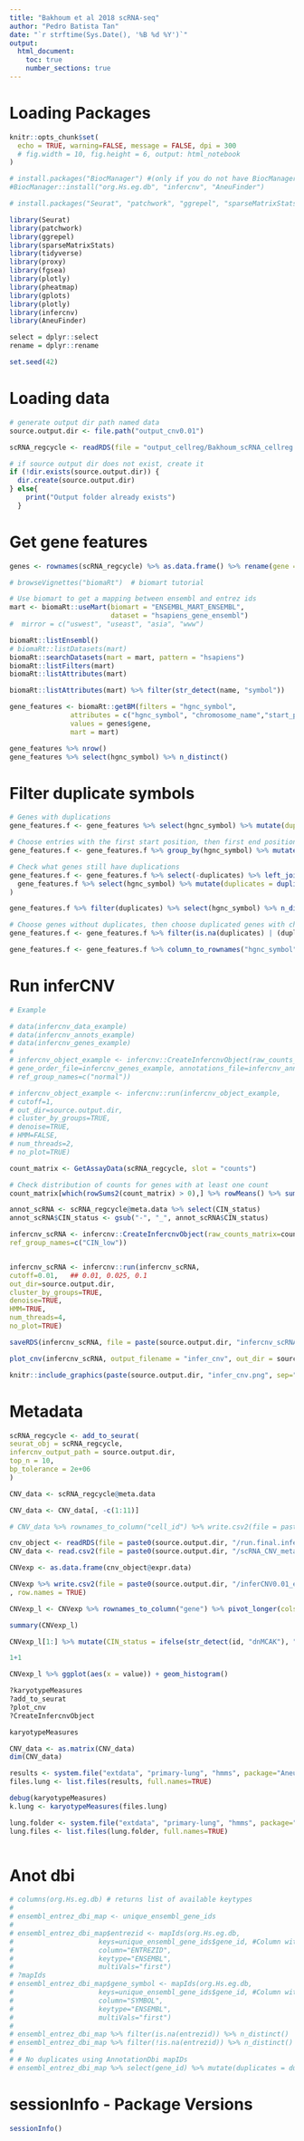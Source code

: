---
title: "Bakhoum et al 2018 scRNA-seq"
author: "Pedro Batista Tan"
date: "`r strftime(Sys.Date(), '%B %d %Y')`"
output: 
  html_document:
    toc: true
    number_sections: true
---
# Loading Packages
```{r setup, include=FALSE}
knitr::opts_chunk$set(
  echo = TRUE, warning=FALSE, message = FALSE, dpi = 300
  # fig.width = 10, fig.height = 6, output: html_notebook
)

# install.packages("BiocManager") #(only if you do not have BiocManager)
#BiocManager::install("org.Hs.eg.db", "infercnv", "AneuFinder")

# install.packages("Seurat", "patchwork", "ggrepel", "sparseMatrixStats", "tidyverse", "proxy", "plotly", "pheatmap", "gplots")

library(Seurat)
library(patchwork)
library(ggrepel)
library(sparseMatrixStats)
library(tidyverse)
library(proxy)
library(fgsea)
library(plotly)
library(pheatmap)
library(gplots)
library(plotly)
library(infercnv)
library(AneuFinder)

select = dplyr::select
rename = dplyr::rename

set.seed(42)
```

# Loading data
```{r}
# generate output dir path named data
source.output.dir <- file.path("output_cnv0.01")

scRNA_regcycle <- readRDS(file = "output_cellreg/Bakhoum_scRNA_cellreg.rds")

# if source output dir does not exist, create it
if (!dir.exists(source.output.dir)) {
  dir.create(source.output.dir)
} else{
    print("Output folder already exists")
  }

```


# Get gene features
```{r}
genes <- rownames(scRNA_regcycle) %>% as.data.frame() %>% rename(gene = ".")

# browseVignettes("biomaRt")  # biomart tutorial

# Use biomart to get a mapping between ensembl and entrez ids
mart <- biomaRt::useMart(biomart = "ENSEMBL_MART_ENSEMBL",
                         dataset = "hsapiens_gene_ensembl")
#  mirror = c("uswest", "useast", "asia", "www")

biomaRt::listEnsembl()
# biomaRt::listDatasets(mart)
biomaRt::searchDatasets(mart = mart, pattern = "hsapiens")
biomaRt::listFilters(mart)
biomaRt::listAttributes(mart)

biomaRt::listAttributes(mart) %>% filter(str_detect(name, "symbol"))

gene_features <- biomaRt::getBM(filters = "hgnc_symbol",
               attributes = c("hgnc_symbol", "chromosome_name","start_position", "end_position"),
               values = genes$gene,
               mart = mart)

gene_features %>% nrow()
gene_features %>% select(hgnc_symbol) %>% n_distinct()
```

# Filter duplicate symbols
```{r}
# Genes with duplications
gene_features.f <- gene_features %>% select(hgnc_symbol) %>% mutate(duplicates = duplicated(hgnc_symbol)) %>% filter(duplicates) %>% unique() %>% right_join(gene_features)

# Choose entries with the first start position, then first end position
gene_features.f <- gene_features.f %>% group_by(hgnc_symbol) %>% mutate(first_start = start_position == min(start_position), first_end = end_position == min(end_position)) %>% filter(first_start) %>% filter(first_end)

# Check what genes still have duplications
gene_features.f <- gene_features.f %>% select(-duplicates) %>% left_join(
  gene_features.f %>% select(hgnc_symbol) %>% mutate(duplicates = duplicated(hgnc_symbol)) %>% filter(duplicates) %>% unique()
)

gene_features.f %>% filter(duplicates) %>% select(hgnc_symbol) %>% n_distinct()

# Choose genes without duplicates, then choose duplicated genes with chromosomes not containing CHR in the name
gene_features.f <- gene_features.f %>% filter(is.na(duplicates) | (duplicates & !str_detect(chromosome_name, "CHR")))

gene_features.f <- gene_features.f %>% column_to_rownames("hgnc_symbol") %>% select(chromosome_name, start_position, end_position)
```

# Run inferCNV
```{r}
# Example

# data(infercnv_data_example)
# data(infercnv_annots_example)
# data(infercnv_genes_example)
# 
# infercnv_object_example <- infercnv::CreateInfercnvObject(raw_counts_matrix=infercnv_data_example,
# gene_order_file=infercnv_genes_example, annotations_file=infercnv_annots_example,
# ref_group_names=c("normal"))

# infercnv_object_example <- infercnv::run(infercnv_object_example,
# cutoff=1,
# out_dir=source.output.dir,
# cluster_by_groups=TRUE,
# denoise=TRUE,
# HMM=FALSE,
# num_threads=2,
# no_plot=TRUE)
```

```{r}
count_matrix <- GetAssayData(scRNA_regcycle, slot = "counts")

# Check distribution of counts for genes with at least one count
count_matrix[which(rowSums2(count_matrix) > 0),] %>% rowMeans() %>% summary()

annot_scRNA <- scRNA_regcycle@meta.data %>% select(CIN_status)
annot_scRNA$CIN_status <- gsub("-", "_", annot_scRNA$CIN_status)

infercnv_scRNA <- infercnv::CreateInfercnvObject(raw_counts_matrix=count_matrix, gene_order_file=gene_features.f, annotations_file=annot_scRNA,
ref_group_names=c("CIN_low"))


infercnv_scRNA <- infercnv::run(infercnv_scRNA,
cutoff=0.01,   ## 0.01, 0.025, 0.1  
out_dir=source.output.dir,
cluster_by_groups=TRUE,
denoise=TRUE,
HMM=TRUE,
num_threads=4,
no_plot=TRUE)

saveRDS(infercnv_scRNA, file = paste(source.output.dir, "infercnv_scRNA.rds"))

plot_cnv(infercnv_scRNA, output_filename = "infer_cnv", out_dir = source.output.dir)

```
```{r}
knitr::include_graphics(paste(source.output.dir, "infer_cnv.png", sep="/"))

```

# Metadata
```{r}
scRNA_regcycle <- add_to_seurat(
seurat_obj = scRNA_regcycle,
infercnv_output_path = source.output.dir,
top_n = 10,
bp_tolerance = 2e+06
)

CNV_data <- scRNA_regcycle@meta.data

CNV_data <- CNV_data[, -c(1:11)]

# CNV_data %>% rownames_to_column("cell_id") %>% write.csv2(file = paste0(source.output.dir, "/scRNA_CNV_metadata.csv"), row.names = FALSE)
```

```{r}
cnv_object <- readRDS(file = paste0(source.output.dir, "/run.final.infercnv_obj"))
CNV_data <- read.csv2(file = paste0(source.output.dir, "/scRNA_CNV_metadata.csv"))

```

```{r}
CNVexp <- as.data.frame(cnv_object@expr.data)

CNVexp %>% write.csv2(file = paste0(source.output.dir, "/inferCNV0.01_expression.csv")
, row.names = TRUE)

CNVexp_l <- CNVexp %>% rownames_to_column("gene") %>% pivot_longer(cols = -c(gene), values_to = "value", names_to = "id")

summary(CNVexp_l)

CNVexp_l[1:] %>% mutate(CIN_status = ifelse(str_detect(id, "dnMCAK"), "CIN-high", "CIN-low"))

1+1

```

```{r}
CNVexp_l %>% ggplot(aes(x = value)) + geom_histogram()
```

```{r}
?karyotypeMeasures
?add_to_seurat
?plot_cnv
?CreateInfercnvObject

karyotypeMeasures
```

```{r}
CNV_data <- as.matrix(CNV_data)
dim(CNV_data)

results <- system.file("extdata", "primary-lung", "hmms", package="AneuFinderData")
files.lung <- list.files(results, full.names=TRUE)

debug(karyotypeMeasures)
k.lung <- karyotypeMeasures(files.lung)

lung.folder <- system.file("extdata", "primary-lung", "hmms", package="AneuFinderData")
lung.files <- list.files(lung.folder, full.names=TRUE)

```

```{r}
```

# Anot dbi
```{r}
# columns(org.Hs.eg.db) # returns list of available keytypes
# 
# ensembl_entrez_dbi_map <- unique_ensembl_gene_ids
# 
# ensembl_entrez_dbi_map$entrezid <- mapIds(org.Hs.eg.db,
#                     keys=unique_ensembl_gene_ids$gene_id, #Column with Ensembl gene ids
#                     column="ENTREZID",
#                     keytype="ENSEMBL",
#                     multiVals="first")
# ?mapIds
# ensembl_entrez_dbi_map$gene_symbol <- mapIds(org.Hs.eg.db,
#                     keys=unique_ensembl_gene_ids$gene_id, #Column with Ensembl gene ids
#                     column="SYMBOL",
#                     keytype="ENSEMBL",
#                     multiVals="first")
# 
# ensembl_entrez_dbi_map %>% filter(is.na(entrezid)) %>% n_distinct()
# ensembl_entrez_dbi_map %>% filter(!is.na(entrezid)) %>% n_distinct()
# 
# # No duplicates using AnnotationDbi mapIDs
# ensembl_entrez_dbi_map %>% select(gene_id) %>% mutate(duplicates = duplicated(gene_id)) %>% filter(duplicates) %>% right_join(ensembl_entrez_dbi_map) 
```

# sessionInfo - Package Versions
```{r}
sessionInfo()
```

